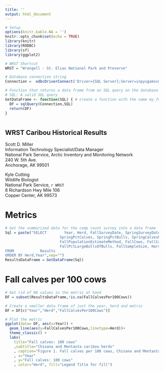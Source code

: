```yaml
---
title: ''
output: html_document
---
```





```r

# Setup
options(knitr.kable.NA = '')
knitr::opts_chunk$set(echo = TRUE)
library(knitr)
library(RODBC)
library(sf)
library(ggplot2)

# WRST Shortcut
WRST = "Wrangell - St. Elias National Park and Preserve"

# Database connection string
Connection =  odbcDriverConnect('Driver={SQL Server};Server=inpyugamsvm01\\nuna;Database=WRST_Caribou;Trusted_connection=yes')

# Function that returns a data frame from an SQL query on the database
# SQL: A valid SQL query
GetDataFrame <- function(SQL) { # create a function with the name my_function
  DF = sqlQuery(Connection,SQL)
  return(DF)
}



```

## WRST Caribou Historical Results

Scott D. Miller\
Information Technology Specialist/Data Manager\
National Park Service, Arctic Inventory and Monitoring Network\
240 W. 5th Ave.\
Anchorage, AK 99501

Kyle Cutting\
Wildlife Biologist\
National Park Service, `r WRST`\
8 Richardson Hwy Mile 106\
Copper Center, AK 99573

# Metrics

```r

# Get the summarized data for the comp count survey into a data frame
Sql = paste("SELECT        Year, Herd, FallSurveyDate, SpringSurveyDate, SpringPopulationEstimate, SpringPopulationEstimateLower, SpringPopulationEstimateUpper, SpringPopulationEstimateMethod, SpringEstimatedCows, SpringPctCow, 
                         SpringPctCalves, SpringPctBulls, SpringCalvesPer100Cows, SpringBullsPer100Cows, FallEstimatedCalves, FallEstimatedBulls, FallPopulationEstimate, FallPopulationEstimateLower, FallPopulationEstimateUpper, 
                         FallPopulationEstimateMethod, FallCows, FallCalves, FallBull, FallTotal, FallCalvesPer100Cows, FallBullsPer100Cows, FallPctCow, FallPctCalves, FallPctBulls, FallPctSmallBullsOfBulls, FallPctMediumBullsOfBulls, 
                         FallPctLargeBullsOfBulls, FallSampleSize, HarvestSubsistence, HarvestSport, HarvestTotal, Notes, SurveyName, SourceID, ResultID
FROM            Results
ORDER BY Herd,Year",sep="")
ResultsDataFrame = GetDataFrame(Sql)

```

# Fall calves per 100 cows

```r
# Get rid of NA values in the metric at hand
DF = subset(ResultsDataFrame,!is.na(FallCalvesPer100Cows))

# Create a smaller data frame of just the year, herd and metric
DF = DF[c("Year","Herd","FallCalvesPer100Cows")]

# Plot the metric
ggplot(data= DF, aes(x=Year)) +
  geom_line(aes(y=FallCalvesPer100Cows,linetype=Herd))+
  theme_classic() + 
  labs(
    title="Fall calves: 100 cows"
    ,subtitle="Chisana and Mentasta caribou herds"
    , caption="Figure 1. Fall calves per 100 cows, Chisana and Mentasta caribou herds."
    , x="Year"
    , y="Fall calves: 100 cows"
    , color="Herd", fill="Legend Title for fill")

```



